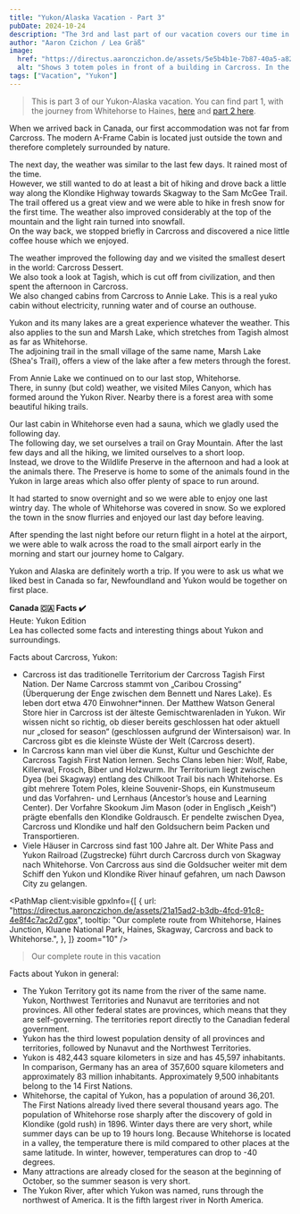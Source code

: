 ```yaml
---
title: "Yukon/Alaska Vacation - Part 3"
pubDate: 2024-10-24
description: "The 3rd and last part of our vacation covers our time in Carcross, Whitehorse and surroundings."
author: "Aaron Czichon / Lea Gräß"
image:
  href: "https://directus.aaronczichon.de/assets/5e5b4b1e-7b87-40a5-a82d-5d8c4baf36be.jpg?quality=70&width=1600"
  alt: "Shows 3 totem poles in front of a building in Carcross. In the background the mountains and a blue sky with a few clouds."
tags: ["Vacation", "Yukon"]
---
```



> This is part 3 of our Yukon-Alaska vacation. You can find part 1, with the journey from Whitehorse to Haines, [here](https://canada.aaronczichon.de/blog/43-yukon-alaska-part1/) and [part 2 here](https://canada.aaronczichon.de/blog/44-yukon-alaska-part2/).

When we arrived back in Canada, our first accommodation was not far from Carcross. The modern A-Frame Cabin is located just outside the town and therefore completely surrounded by nature.

The next day, the weather was similar to the last few days. It rained most of the time.   
However, we still wanted to do at least a bit of hiking and drove back a little way along the Klondike Highway towards Skagway to the Sam McGee Trail.    
The trail offered us a great view and we were able to hike in fresh snow for the first time. The weather also improved considerably at the top of the mountain and the light rain turned into snowfall.   
On the way back, we stopped briefly in Carcross and discovered a nice little coffee house which we enjoyed.

<DirectusImage assetId="e6d45133-e47c-4953-9629-3892a5efea7c.jpg" />

The weather improved the following day and we visited the smallest desert in the world: Carcross Dessert.    
We also took a look at Tagish, which is cut off from civilization, and then spent the afternoon in Carcross.   
We also changed cabins from Carcross to Annie Lake. This is a real yuko cabin without electricity, running water and of course an outhouse.

Yukon and its many lakes are a great experience whatever the weather. This also applies to the sun and Marsh Lake, which stretches from Tagish almost as far as Whitehorse.    
The adjoining trail in the small village of the same name, Marsh Lake (Shea's Trail), offers a view of the lake after a few meters through the forest.

From Annie Lake we continued on to our last stop, Whitehorse.   
There, in sunny (but cold) weather, we visited Miles Canyon, which has formed around the Yukon River. Nearby there is a forest area with some beautiful hiking trails.   

<DirectusImage assetId="1ac5b357-e7da-4881-a59e-b5494442ec47.jpg" />

Our last cabin in Whitehorse even had a sauna, which we gladly used the following day.    
The following day, we set ourselves a trail on Gray Mountain. After the last few days and all the hiking, we limited ourselves to a short loop.   
Instead, we drove to the Wildlife Preserve in the afternoon and had a look at the animals there. The Preserve is home to some of the animals found in the Yukon in large areas which also offer plenty of space to run around.

<DirectusGallery folderName="45 Yukon Alaska Part 3" />

It had started to snow overnight and so we were able to enjoy one last wintry day. The whole of Whitehorse was covered in snow. So we explored the town in the snow flurries and enjoyed our last day before leaving.

After spending the last night before our return flight in a hotel at the airport, we were able to walk across the road to the small airport early in the morning and start our journey home to Calgary.

Yukon and Alaska are definitely worth a trip. If you were to ask us what we liked best in Canada so far, Newfoundland and Yukon would be together on first place.

**Canada 🇨🇦 Facts ✔️**  
Heute: Yukon Edition  
Lea has collected some facts and interesting things about Yukon and surroundings.

Facts about Carcross, Yukon:   
-	Carcross ist das traditionelle Territorium der Carcross Tagish First Nation. Der Name Carcross stammt von „Caribou Crossing“ (Überquerung der Enge zwischen dem Bennett und Nares Lake). Es leben dort etwa 470 Einwohner*innen. Der Matthew Watson General Store hier in Carcross ist der älteste Gemischtwarenladen in Yukon. Wir wissen nicht so richtig, ob dieser bereits geschlossen hat oder aktuell nur „closed for season“ (geschlossen aufgrund der Wintersaison) war. In Carcross gibt es die kleinste Wüste der Welt (Carcross desert).   
-	In Carcross kann man viel über die Kunst, Kultur und Geschichte der Carcross Tagish First Nation lernen. Sechs Clans leben hier: Wolf, Rabe, Killerwal, Frosch, Biber und Holzwurm. Ihr Territorium liegt zwischen Dyea (bei Skagway) entlang des Chilkoot Trail bis nach Whitehorse. Es gibt mehrere Totem Poles, kleine Souvenir-Shops, ein Kunstmuseum und das Vorfahren- und Lernhaus (Ancestor’s house and Learning Center). Der Vorfahre Skookum Jim Mason (oder in Englisch „Keish“) prägte ebenfalls den Klondike Goldrausch. Er pendelte zwischen Dyea, Carcross und Klondike und half den Goldsuchern beim Packen und Transportieren.    
-	Viele Häuser in Carcross sind fast 100 Jahre alt. Der White Pass and Yukon Railroad (Zugstrecke) führt durch Carcross durch von Skagway nach Whitehorse. Von Carcross aus sind die Goldsucher weiter mit dem Schiff den Yukon und Klondike River hinauf gefahren, um nach Dawson City zu gelangen. 

<PathMap
  client:visible
  gpxInfo={[
    {
      url: "https://directus.aaronczichon.de/assets/21a15ad2-b3db-4fcd-91c8-4e8f4c7ac2d7.gpx",
        tooltip: 
        "Our complete route from Whitehorse, Haines Junction, Kluane National Park, Haines, Skagway, Carcross and back to Whitehorse.",
    },
  ]}
  zoom="10"
/>
> Our complete route in this vacation

Facts about Yukon in general:   
- The Yukon Territory got its name from the river of the same name. Yukon, Northwest Territories and Nunavut are territories and not provinces. All other federal states are provinces, which means that they are self-governing. The territories report directly to the Canadian federal government.    
- Yukon has the third lowest population density of all provinces and territories, followed by Nunavut and the Northwest Territories.    
- Yukon is 482,443 square kilometers in size and has 45,597 inhabitants. In comparison, Germany has an area of 357,600 square kilometers and approximately 83 million inhabitants. Approximately 9,500 inhabitants belong to the 14 First Nations.    
- Whitehorse, the capital of Yukon, has a population of around 36,201. The First Nations already lived there several thousand years ago. The population of Whitehorse rose sharply after the discovery of gold in Klondike (gold rush) in 1896. Winter days there are very short, while summer days can be up to 19 hours long. Because Whitehorse is located in a valley, the temperature there is mild compared to other places at the same latitude. In winter, however, temperatures can drop to -40 degrees.    
- Many attractions are already closed for the season at the beginning of October, so the summer season is very short.    
- The Yukon River, after which Yukon was named, runs through the northwest of America. It is the fifth largest river in North America.  